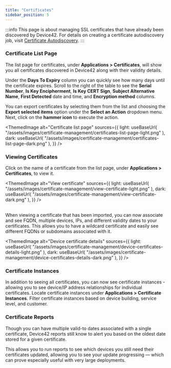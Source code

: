 ```yaml
---
title: "Certificates"
sidebar_position: 5
---
```



:::info
This page is about managing SSL certificates that have already been discovered by Device42. For details on creating a certificate autodiscovery job, visit [Certificate Autodiscovery](/auto-discovery/certificate-auto-discovery.mdx).
:::

### Certificate List Page

The list page for certificates, under **Applications > Certificates**, will show you all certificates discovered in Device42 along with their validity details.

Under the **Days To Expiry** column you can quickly see how many days until the certificate expires. Scroll to the right of the table to see the **Serial Number**, **Is Key Encipherment**,
**Is Key CERT Sign**, **Subject Alternative Name**, **First Detected** date and time, and **Encryption method** columns.

You can export certificates by selecting them from the list and choosing the **Export selected items** option under the **Select an Action** dropdown menu. Next, click on the **hammer icon** to execute the action.

<ThemedImage
  alt="Certificate list page"
  sources={{
    light: useBaseUrl(
      "/assets/images/certificate-management/certificates-list-page-light.png"
    ),
    dark: useBaseUrl(
      "/assets/images/certificate-management/certificates-list-page-dark.png"
    ),
  }}
/>

### Viewing Certificates

Click on the name of a certificate from the list page, under **Applications > Certificates**, to view it.

<ThemedImage
  alt="View certificate"
  sources={{
    light: useBaseUrl(
      "/assets/images/certificate-management/view-certificate-light.png"
    ),
    dark: useBaseUrl(
      "/assets/images/certificate-management/view-certificate-dark.png"
    ),
  }}
/>
<br />
<br />

When viewing a certificate that has been imported, you can now associate and see FQDN, multiple devices, IPs, and different validity dates to your certificates. This allows you to have a wildcard certificate and easily see different FQDNs or subdomains associated with it.

<ThemedImage
  alt="Device certificate details"
  sources={{
    light: useBaseUrl(
      "/assets/images/certificate-management/device-certificates-details-light.png"
    ),
    dark: useBaseUrl(
      "/assets/images/certificate-management/device-certificates-details-dark.png"
    ),
  }}
/>

### Certificate Instances

In addition to seeing all certificates, you can now see certificate instances - allowing you to see device/IP address relationships for individual certificates. Locate certificate instances under **Applications > Certificate Instances**. Filter certificate instances based on device building, service level, and customer.

### Certificate Reports

Though you can have multiple valid-to dates associated with a single certificate, Device42 reports still know to alert you based on the oldest date stored for a given certificate.

This allows you to run reports to see which devices you still need their certificates updated, allowing you to see your update progressing — which can prove especially useful with very large deployments.
